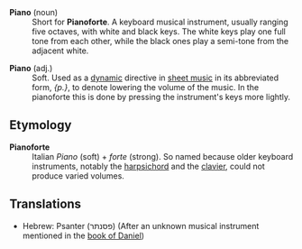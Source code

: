 ;'''Piano''' (noun)
:Short for '''Pianoforte'''.  A keyboard musical instrument, usually ranging five octaves, with white and black keys. The white keys play one full tone from each other, while the black ones play a semi-tone from the adjacent white.  

;'''Piano''' (adj.)
:Soft. Used as a [[w:dynamic|dynamic]] directive in [[w:sheet music|sheet music]] in its abbreviated form, ''{p.}'', to denote lowering the volume of the music. In the pianoforte this is done by pressing the instrument's keys more lightly. 

==Etymology==

;'''Pianoforte'''
:Italian ''Piano'' (soft) + ''forte'' (strong). So named because older keyboard instruments, notably the [[harpsichord]] and the [[clavier]], could not produce varied volumes.  

==Translations==

*Hebrew: Psanter (פסנתר) (After an unknown musical instrument mentioned in the [[w:book of Daniel|book of Daniel]])
